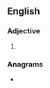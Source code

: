 ==English==

===Adjective===
{{head|en|adjective superlative form}}

# {{en-superlative of|cheesy}}

===Anagrams===
* {{anagrams|en|ice sheets}}